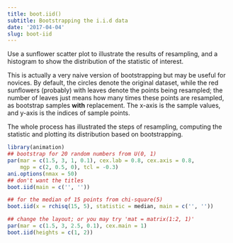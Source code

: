 ```yaml
---
title: boot.iid()
subtitle: Bootstrapping the i.i.d data
date: '2017-04-04'
slug: boot-iid
---
```


Use a sunflower scatter plot to illustrate the results of resampling, and a
histogram to show the distribution of the statistic of interest.

This is actually a very naive version of bootstrapping but may be useful for
novices. By default, the circles denote the original dataset, while the red
sunflowers (probably) with leaves denote the points being resampled; the
number of leaves just means how many times these points are resampled, as
bootstrap samples **with** replacement. The x-axis is the sample values,
and y-axis is the indices of sample points.

The whole process has illustrated the steps of resampling, computing the
statistic and plotting its distribution based on bootstrapping.

 
```r
library(animation)
## bootstrap for 20 random numbers from U(0, 1)
par(mar = c(1.5, 3, 1, 0.1), cex.lab = 0.8, cex.axis = 0.8,
    mgp = c(2, 0.5, 0), tcl = -0.3)
ani.options(nmax = 50)
## don't want the titles
boot.iid(main = c('', ''))
```

```r
## for the median of 15 points from chi-square(5)
boot.iid(x = rchisq(15, 5), statistic = median, main = c('', ''))
```

```r
## change the layout; or you may try 'mat = matrix(1:2, 1)'
par(mar = c(1.5, 3, 2.5, 0.1), cex.main = 1)
boot.iid(heights = c(1, 2))
```
